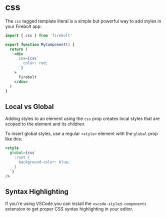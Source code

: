 <Meta
  title='Reference: css'
  description='API Reference for the css tagged template literal.'
/>

# css

The `css` tagged template literal is a simple but powerful way to add styles in your Firebolt app:

```jsx lineNumbers
import { css } from 'firebolt'

export function MyComponent() {
  return (
    <div
      css={css`
        color: red;
      `}
    >
      Firebolt
    </div>
  )
}
```

## Local vs Global

Adding styles to an element using the `css` prop creates local styles that are scoped to the element and its children.

To insert global styles, use a regular `<style>` element with the `global` prop like this:

```jsx
<style
  global={css`
    :root {
      background-color: blue;
    }
  `}
/>
```

## Syntax Highlighting

If you're using VSCode you can install the `vscode-styled-components` extension to get proper CSS syntax highlighting in your editor.
